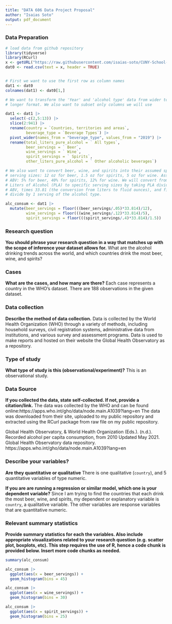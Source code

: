```yaml
---
title: "DATA 606 Data Project Proposal"
author: "Isaias Soto"
output: pdf_document
---
```


### Data Preparation

```r
# load data from github repository
library(tidyverse)
library(RCurl)
x <- getURL("https://raw.githubusercontent.com/isaias-soto/CUNY-School-Projects---Assignments-/refs/heads/main/DATA%20606/Final%20Project/alcohol_consumption_PLA_2010-2019.csv") 
dat0 <- read.csv(text = x, header = TRUE)


# First we want to use the first row as column names
dat1 <- dat0 
colnames(dat1) <- dat0[1,]

# We want to transform the 'Year' and 'alcohol type' data from wider to 
# longer format. We also want to subset only columns we will use

dat1 <- dat1 |>
  select(-c(2,5:13)) |>
  slice(2:941) |>
  rename(country = `Countries, territories and areas`,
         beverage_type = `Beverage Types`) |>
  pivot_wider(names_from = "beverage_type", values_from = "2019") |>
  rename(total_liters_pure_alcohol = ` All types`,
         beer_servings = ` Beer`, 
         wine_servings = ` Wine`,
         spirit_servings = ` Spirits`,
         other_liters_pure_alcohol = ` Other alcoholic beverages`)

# We also want to convert beer, wine, and spirits into their assumed specific 
# serving sizes: 12 oz for beer, 1.5 oz for spirits, 5 oz for wine. Assumed 
# ABV: 5% for beer, 40% for spirits, 12% for wine. We will convert from Pure 
# Liters of Alcohol (PLA) to specific serving sizes by taking PLA divided by
# ABV, times 33.81 (the conversion from liters to fluid ounces), and finally 
# divide by 1 serving of the alcohol type.

alc_consum <- dat1 |>
  mutate(beer_servings = floor(((beer_servings/.05)*33.814)/12),
         wine_servings = floor(((wine_servings/.12)*33.814)/5),
         spirit_servings = floor(((spirit_servings/.4)*33.814)/1.5))
```


### Research question 

**You should phrase your research question in a way that matches up with the scope of inference your dataset allows for.**
What are the alcohol drinking trends across the world, and which countries drink the most beer, wine, and spirits?


### Cases 

**What are the cases, and how many are there?**
Each case represents a country in the WHO's dataset. There are 188 observations in the given dataset. 


### Data collection 

**Describe the method of data collection.**
Data is collected by the World Health Organization (WHO) through a variety of methods, including household surveys, civil registration systems, administrative data from institutions, and various survey and assessment programs. Data is used to make reports and hosted on their website the Global Health Observatory as a repository. 


### Type of study 

**What type of study is this (observational/experiment)?**
This is an observational study.


### Data Source 

**If you collected the data, state self-collected. If not, provide a citation/link.**
The data was collected by the WHO and can be found online:https://apps.who.int/gho/data/node.main.A1039?lang=en The data was downloaded from their site, uploaded to my public repository and extracted using the RCurl package from raw file on my public repository. 

Global Health Observatory, & World Health Organization (Eds.). (n.d.). Recorded alcohol per capita consumption, from 2010 Updated May 2021. Global Health Observatory data repository. https://apps.who.int/gho/data/node.main.A1039?lang=en 



### Describe your variables?

**Are they quantitative or qualitative**
There is one qualitative (`country`), and 5 quantitative variables of type numeric. 

**If you are are running a regression or similar model, which one is your dependent variable?**
Since I am trying to find the countries that each drink the most beer, wine, and spirits, my dependent or explanatory variable is `country`, a qualitative variable. The other variables are response variables that are quantitative numeric.  

### Relevant summary statistics 

**Provide summary statistics for each the variables. Also include appropriate visualizations related to your research question (e.g. scatter plot, boxplots, etc). This step requires the use of R, hence a code chunk is provided below. Insert more code chunks as needed.**

```r
summary(alc_consum)
```

```r
alc_consum |>
  ggplot(aes(x = beer_servings)) + 
  geom_histogram(bins = 45)
```

```r
alc_consum |>
  ggplot(aes(x = wine_servings)) + 
  geom_histogram(bins = 30)
```

```r
alc_consum |>
  ggplot(aes(x = spirit_servings)) + 
  geom_histogram(bins = 25)
```


